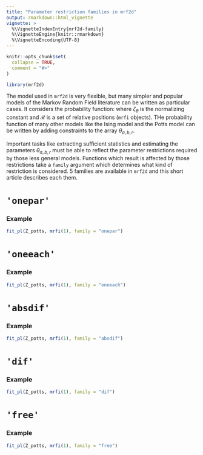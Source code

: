 ```yaml
---
title: "Parameter restriction families in mrf2d"
output: rmarkdown::html_vignette
vignette: >
  %\VignetteIndexEntry{mrf2d-family}
  %\VignetteEngine{knitr::rmarkdown}
  %\VignetteEncoding{UTF-8}
---
```


```r
knitr::opts_chunk$set(
  collapse = TRUE,
  comment = "#>"
)
```

```r
library(mrf2d)
```

The model used in `mrf2d` is very flexible, but many simpler and popular models of the Markov Random Field literature can be written as particular cases. It considers the probability function:
\begin{equation}
 \mathbb{P}(\mathbf{Z} = \mathbf{z}) = 
  \frac{1}{\zeta_{\theta}} \exp \left( \sum_{r \in \mathcal{R}} \sum_{i,j \in \mathcal{L}}
    \theta_{z_i, z_j, r} \delta(j = i+r) ) \right),
\end{equation}
where $\zeta_\theta$ is the normalizing constant and $\mathcal{R}$ is a set of relative positions (`mrfi` objects). THe probability function of many other models like the Ising model and the Potts model can be written by adding constraints to the array $\theta_{a,b,r}$.

Important tasks like extracting sufficient statistics and estimating the parameters $\theta_{a,b,r}$ must be able to reflect the parameter restrictions required by those less general models. Functions which result is affected by those restrictions take a `family` argument which determines what kind of restriction is considered. 5 families are available in `mrf2d` and this short article describes each them.

# `'onepar'`

### Example

```r
fit_pl(Z_potts, mrfi(1), family = "onepar")
```


# `'oneeach'`

### Example

```r
fit_pl(Z_potts, mrfi(1), family = "oneeach")
```


# `'absdif'`

### Example

```r
fit_pl(Z_potts, mrfi(1), family = "absdif")
```


# `'dif'`

### Example

```r
fit_pl(Z_potts, mrfi(1), family = "dif")
```


# `'free'`

### Example

```r
fit_pl(Z_potts, mrfi(1), family = "free")
```


